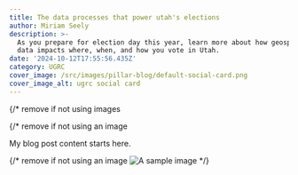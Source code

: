 ```yaml
---
title: The data processes that power utah's elections
author: Miriam Seely
description: >-
  As you prepare for election day this year, learn more about how geospatial
  data impacts where, when, and how you vote in Utah.
date: '2024-10-12T17:55:56.435Z'
category: UGRC
cover_image: /src/images/pillar-blog/default-social-card.png
cover_image_alt: ugrc social card
---
```


{/* remove if not using images

{/* remove if not using an image

My blog post content starts here.

{/* remove if not using an image
<Image src={myImage} loading="eager" alt="A sample image" /> */}
